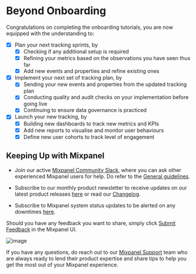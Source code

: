 # Beyond Onboarding

Congratulations on completing the onboarding tutorials, you are now equipped with the understanding to:

- [x] Plan your next tracking sprints, by
  - [x] Checking if any additional setup is required
  - [x] Refining your metrics based on the observations you have seen thus far
  - [x] Add new events and properties and refine existing ones

- [x] Implement your next set of tracking plan, by
  - [x] Sending your new events and properties from the updated tracking plan
  - [x] Conducting quality and audit checks on your implementation before going live
  - [x] Continuing to ensure data governance is practiced

- [x] Launch your new tracking, by
  - [x] Building new dashboards to track new metrics and KPIs
  - [x] Add new reports to visualise and monitor user behaviours
  - [x] Define new user cohorts to track level of engagement

## Keeping Up with Mixpanel

- Join our active [Mixpanel Community Slack](https://www.mixpanel.com/community-slack), where you can ask other experienced Mixpanel users for help. Do refer to the [General guidelines](/docs/community/guidelines#general-guidelines).

- Subscribe to our monthly product newsletter to receive updates on our latest product releases [here](https://mixpanel.com/product-releases) or read our [Changelog](/changelogs).

- Subscribe to Mixpanel system status updates to be alerted on any downtimes [here](https://www.mixpanelstatus.com/).

Should you have any feedback you want to share, simply click [Submit Feedback](mixpanel.com/submit-feedback) in the Mixpanel UI.

![image](/tutorials/submit-feedback.png "Submit Feedback")

If you have any questions, do reach out to our [Mixpanel Support](/docs/response-times#contacting-mixpanel-support) team who are always ready to lend their product expertise and share tips to help you get the most out of your Mixpanel experience.

